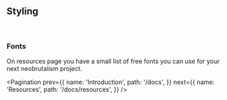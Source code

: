 
## Styling

<Styling />

<br />

### Fonts

On <Link href='/docs/resources'>resources</Link> page you have a small list of free fonts you can use for your next neobrutalism project.

<Pagination
  prev={{
    name: 'Introduction',
    path: '/docs',
  }}
  next={{
    name: 'Resources',
    path: '/docs/resources',
  }}
/>
